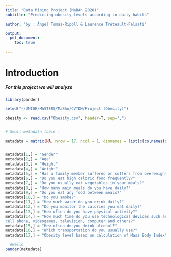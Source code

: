 ```yaml
---
title: "Data Mining Project (MaBAn 2020)"
subtitle: "Predicting obesity levels according to daily habits"

author: "by : Ángel Tomás-Ripoll & Laurence Tréteault-Falsafi"

output:
  pdf_document:
    toc: true
  
---
```


# Introduction

##### For this project we will analyze 

```r

library(pander)

setwd("~/UNIGE/MASTERS/MaBAn/CVTDM/Project (Obesity)")

obesity <- read.csv("Obesity.csv", header=T, sep=",")


# Small metadata table :

metadata = matrix(NA, nrow = 17, ncol = 1, dimnames = list(c(colnames(obesity)), "Description"))


metadata[1,] = "Gender"
metadata[2,] = "Age"
metadata[3,] = "Height"
metadata[4,] = "Weight"
metadata[5,] = "Has a family member suffered or suffers from overweight?"
metadata[6,] = "Do you eat high caloric food frequently?"
metadata[7,] = "Do you usually eat vegetables in your meals?"
metadata[8,] = "How many main meals do you have daily?"
metadata[9,] = "Do you eat any food between meals?"
metadata[10,] = "Do you smoke?"
metadata[11,] = "How much water do you drink daily?"
metadata[12,] = "Do you monitor the calories you eat daily?"
metadata[13,] = "How often do you have physical activity?"
metadata[14,] = "How much time do you use technological devices such as
cell phone, videogames, television, computer and others?"
metadata[15,] = "How often do you drink alcohol?"
metadata[16,] = "Which transportation do you usually use?"
metadata[17,] = "Obesity level based on calculation of Mass Body Index"

  #Hello
pander(metadata)
```

